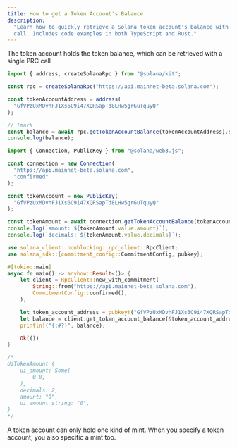 ```yaml
---
title: How to get a Token Account's Balance
description:
  "Learn how to quickly retrieve a Solana token account's balance with a single
  call. Includes code examples in both TypeScript and Rust."
---
```


The token account holds the token balance, which can be retrieved with a single
PRC call

<CodeTabs storage="cookbook" flags="r">

```typescript !! title="Kit"
import { address, createSolanaRpc } from "@solana/kit";

const rpc = createSolanaRpc("https://api.mainnet-beta.solana.com");

const tokenAccountAddress = address(
  "GfVPzUxMDvhFJ1Xs6C9i47XQRSapTd8LHw5grGuTquyQ"
);

// !mark
const balance = await rpc.getTokenAccountBalance(tokenAccountAddress).send();
console.log(balance);
```

```typescript !! title="Legacy"
import { Connection, PublicKey } from "@solana/web3.js";

const connection = new Connection(
  "https://api.mainnet-beta.solana.com",
  "confirmed"
);

const tokenAccount = new PublicKey(
  "GfVPzUxMDvhFJ1Xs6C9i47XQRSapTd8LHw5grGuTquyQ"
);

const tokenAmount = await connection.getTokenAccountBalance(tokenAccount);
console.log(`amount: ${tokenAmount.value.amount}`);
console.log(`decimals: ${tokenAmount.value.decimals}`);
```

```rust !! title="Rust"
use solana_client::nonblocking::rpc_client::RpcClient;
use solana_sdk::{commitment_config::CommitmentConfig, pubkey};

#[tokio::main]
async fn main() -> anyhow::Result<()> {
    let client = RpcClient::new_with_commitment(
        String::from("https://api.mainnet-beta.solana.com"),
        CommitmentConfig::confirmed(),
    );

    let token_account_address = pubkey!("GfVPzUxMDvhFJ1Xs6C9i47XQRSapTd8LHw5grGuTquyQ");
    let balance = client.get_token_account_balance(&token_account_address).await?;
    println!("{:#?}", balance);

    Ok(())
}

/*
UiTokenAmount {
    ui_amount: Some(
        0.0,
    ),
    decimals: 2,
    amount: "0",
    ui_amount_string: "0",
}
*/
```

</CodeTabs>

<Callout type="info">
  A token account can only hold one kind of mint. When you specify a token
  account, you also specific a mint too.
</Callout>
